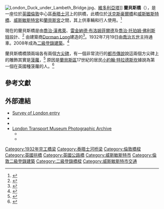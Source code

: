 {{noteTA
|G1=Country
|1=zh-cn:威斯敏斯特; zh-tw:西敏; zh-hk:西敏; zh-sg:西敏;
|2=zh-cn:大本钟; zh-tw:大笨鐘; zh-hk:大笨鐘; zh-sg:大笨钟;
}}
{{Infobox Bridge |
|image = River Thames and Lambeth Bridge-7July2007.jpg
|image_size=300px
|bridge_name = 蘭貝斯橋<br />Lambeth Bridge
|caption =    蘭貝斯橋和遠處的[[沃克斯豪爾橋|沃克斯豪爾橋]]
|official_name =
|locale = {{GBR}}[[倫敦|倫敦]]
|carries = 蘭貝斯路
|crosses = [[泰晤士河|泰晤士河]]
|maint =
|open =1932年7月19日
|below =
|traffic =
|design = [[拱橋|拱橋]]
|toll = |coordinates   = {{coord|51|29|40|N|0|07|23|W|region:GB_type:landmark|display=inline, title}}
|mainspan =
|length =
|width =
|heritage = [[登錄建築|二級登錄建築]]
}}
[[File:London_Duck_under_Lambeth_Bridge.jpg|thumb]]、[[維多利亞塔|維多利亞塔]]]]
'''蘭貝斯橋'''（{{lang-en|Lambeth Bridge}}），是一座位於[[英國|英國]][[倫敦|倫敦]]中心區[[泰晤士河|泰晤士河]]上的拱橋，此橋位於[[沃克斯豪爾橋|沃克斯豪爾橋]]和[[威斯敏斯特橋|威斯敏斯特橋]]、[[威斯敏斯特宮|威斯敏斯特宮]]和[[蘭貝斯宮|蘭貝斯宮]]之間，其上供車輛和行人使用。<ref>{{Cite web |url=http://www.british-history.ac.uk/report.aspx?compid=47053 |title=Lambeth Bridge and its predecessor the Horseferry |access-date=2014-09-16 |archive-date=2014-12-04 |archive-url=https://web.archive.org/web/20141204092246/http://www.british-history.ac.uk/report.aspx?compid=47053 |dead-url=no }}</ref>

現在的蘭貝斯橋是由[[喬治·漢弗萊|喬治·漢弗萊]]、[[雷金納德·布洛姆菲爾德|雷金納德·布洛姆菲爾德]]及[[喬治·托珀姆·佛利斯特|喬治·托珀姆·佛利斯特]]設計、<ref>{{Cite web |url=http://www.britishlistedbuildings.co.uk/en-496913-lambeth-bridge-and-attached-parapets-lig |title=Listing description on British Listed Buildings |access-date=2014-09-16 |archive-date=2016-03-03 |archive-url=https://web.archive.org/web/20160303200441/http://www.britishlistedbuildings.co.uk/en-496913-lambeth-bridge-and-attached-parapets-lig |dead-url=no }}</ref> 由建築商[[Dorman_Long|Dorman Long]]建造的<ref>{{Cite web |url=http://thames.me.uk/s00140.htm |title=Where Thames Smooth Waters Glide |access-date=2014-09-16 |archive-date=2020-12-29 |archive-url=https://web.archive.org/web/20201229105154/http://thames.me.uk/s00140.htm |dead-url=no }}</ref>。1932年7月19日由[[喬治五世_(英國)|喬治五世]]主持通車。2008年成為[[登錄建築|二級登錄建築]]。<ref>{{Cite news|url=http://news.bbc.co.uk/1/hi/england/london/7750180.stm|title=London bridges get listed status|publisher=BBC News|accessdate=26 November 2008|date=26 November 2008|archive-date=2008-12-04|archive-url=https://web.archive.org/web/20081204064243/http://news.bbc.co.uk/1/hi/england/london/7750180.stm|dead-url=no}}</ref>

蘭貝斯橋橋頭兩端各有兩個[[方尖碑|方尖碑]]，有一個非常流行的[[都市傳說|都市傳說]]說這兩個方尖碑上的雕飾其實是[[菠蘿|菠蘿]]，<ref>{{Cite web |url=http://www.vauxhallandkennington.org.uk/history.shtml |title=commemorative pineapples |access-date=2014-09-16 |archive-url=https://web.archive.org/web/20080708200002/http://www.vauxhallandkennington.org.uk/history.shtml |archive-date=2008-07-08 |dead-url=yes }}</ref> 原因是[[蘭貝斯區|蘭貝斯區]]17世紀的居民[[小約翰·特拉德斯坎|小約翰·特拉德斯坎]]據說為第一個在英國種菠蘿的人。<ref>{{Cite web |url=http://www.vauxhallcivicsociety.org.uk/history/tradescant-family/ |title=Vauxhall Society:Tradescants |access-date=2014-09-16 |archive-date=2014-04-07 |archive-url=https://web.archive.org/web/20140407085316/http://www.vauxhallcivicsociety.org.uk/history/tradescant-family/ |dead-url=no }}</ref>

==參考文獻==
{{reflist}}

==外部連結==
{{Commons category|Lambeth Bridge}}
*[http://www.british-history.ac.uk/report.asp?compid=47053 Survey of London entry] {{Wayback|url=http://www.british-history.ac.uk/report.asp?compid=47053 |date=20070928010429 }}
* {{Structurae|id=s0003156|title=Lambeth Bridge (1862)}}
* {{Structurae|id=s0003157|title=Lambeth Bridge (1932)}}
* [https://web.archive.org/web/20120214150201/http://photos.ltmcollection.org/ London Transport Museum Photographic Archive]
** {{ltmcollection|41/9880641.jpg|Original Lambeth Bridge, looking south-east from Millbank, 1923}}
** {{ltmcollection|03/9877503.jpg|Southern Approach to original bridge showing its narrowness, 1923}}
{{倫敦中心橋樑}}

[[Category:1932年完工橋梁|Category:1932年完工橋梁]]
[[Category:泰晤士河桥梁|Category:泰晤士河桥梁]]
[[Category:倫敦橋樑|Category:倫敦橋樑]]
[[Category:英國拱橋|Category:英國拱橋]]
[[Category:英國公路橋|Category:英國公路橋]]
[[Category:威斯敏斯特市|Category:威斯敏斯特市]]
[[Category:倫敦二級登錄建築|Category:倫敦二級登錄建築]]
[[Category:二級登錄橋樑|Category:二級登錄橋樑]]
[[Category:威斯敏斯特市交通|Category:威斯敏斯特市交通]]